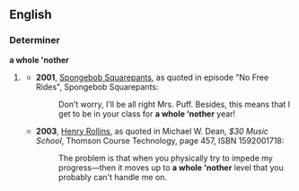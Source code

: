 ==English==

===Determiner===
'''a whole 'nother'''

# {{informal|proscribed}} {{alternative form of|a whole nother}}
#* '''2001''', [[w:Spongebob Squarepants|Spongebob Squarepants]], as quoted in episode "No Free Rides", Spongebob Squarepants:
#*:Don’t worry, I’ll be all right Mrs. Puff. Besides, this means that I get to be in your class for '''a whole ‘nother''' year!
#* '''2003''', [[w:Henry Rollins|Henry Rollins]], as quoted in Michael W. Dean, ''$30 Music School'', Thomson Course Technology, page 457, ISBN 1592001718:
#*:The problem is that when you physically try to impede my progress—then it moves up to '''a whole 'nother''' level that you probably can't handle me on.